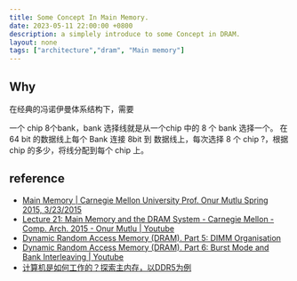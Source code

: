 ```yaml
---
title: Some Concept In Main Memory.
date: 2023-05-11 22:00:00 +0800
description: a simplely introduce to some Concept in DRAM.
layout: none
tags: ["architecture","dram", "Main memory"]
---
```


## Why
在经典的冯诺伊曼体系结构下，需要

一个 chip 8个bank，bank 选择线就是从一个chip 中的 8 个 bank 选择一个。
在 64 bit 的数据线上每个 Bank 连接 8bit 到 数据线上，每次选择 8 个 chip ?，根据 chip 的多少，将线分配到每个 chip 上。


## reference

- [Main Memory | Carnegie Mellon University Prof. Onur Mutlu  Spring 2015, 3/23/2015](https://course.ece.cmu.edu/~ece447/s15/lib/exe/fetch.php?media=onur-447-spring15-lecture21-main-memory-afterlecture.pdf)
- [Lecture 21: Main Memory and the DRAM System - Carnegie Mellon - Comp. Arch. 2015 - Onur Mutlu | Youtube](https://www.youtube.com/watch?v=IUk9o9wvX1Y)
- [Dynamic Random Access Memory (DRAM). Part 5: DIMM Organisation](https://www.youtube.com/watch?v=Mhqi70OPW0o)
- [Dynamic Random Access Memory (DRAM). Part 6: Burst Mode and Bank Interleaving | Youtube](https://www.youtube.com/watch?v=9BjVUmaXaCQ)
- [计算机是如何工作的？探索主内存，以DDR5为例](https://www.bilibili.com/video/BV1vP411c7pt)
